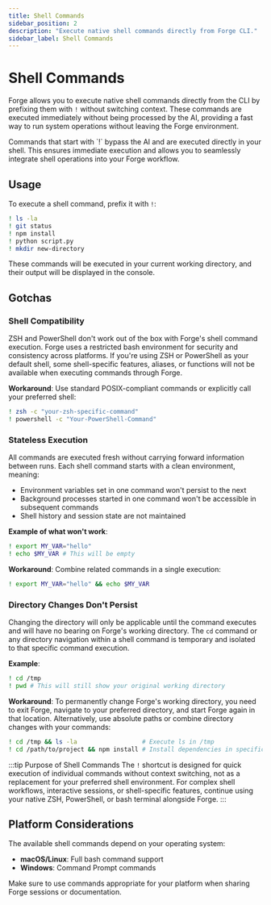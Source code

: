 ```yaml
---
title: Shell Commands
sidebar_position: 2
description: "Execute native shell commands directly from Forge CLI."
sidebar_label: Shell Commands
---
```



# Shell Commands

Forge allows you to execute native shell commands directly from the CLI by prefixing them with `!` without switching context. These commands are executed immediately without being processed by the AI, providing a fast way to run system operations without leaving the Forge environment.


<Card variant="information">
    <span>
        Commands that start with `!` bypass the AI and are executed directly in your shell. This ensures immediate execution and allows you to seamlessly integrate shell operations into your Forge workflow.
    </span>
</Card>

## Usage

To execute a shell command, prefix it with `!`:

```bash
! ls -la
! git status
! npm install
! python script.py
! mkdir new-directory
```

These commands will be executed in your current working directory, and their output will be displayed in the console.

## Gotchas

### Shell Compatibility

ZSH and PowerShell don't work out of the box with Forge's shell command execution. Forge uses a restricted bash environment for security and consistency across platforms. If you're using ZSH or PowerShell as your default shell, some shell-specific features, aliases, or functions will not be available when executing commands through Forge.

**Workaround**: Use standard POSIX-compliant commands or explicitly call your preferred shell:

```bash
! zsh -c "your-zsh-specific-command"
! powershell -c "Your-PowerShell-Command"
```

### Stateless Execution

All commands are executed fresh without carrying forward information between runs. Each shell command starts with a clean environment, meaning:

- Environment variables set in one command won't persist to the next
- Background processes started in one command won't be accessible in subsequent commands
- Shell history and session state are not maintained

**Example of what won't work**:

```bash
! export MY_VAR="hello"
! echo $MY_VAR # This will be empty
```

**Workaround**: Combine related commands in a single execution:

```bash
! export MY_VAR="hello" && echo $MY_VAR
```

### Directory Changes Don't Persist

Changing the directory will only be applicable until the command executes and will have no bearing on Forge's working directory. The `cd` command or any directory navigation within a shell command is temporary and isolated to that specific command execution.

**Example**:

```bash
! cd /tmp
! pwd # This will still show your original working directory
```

**Workaround**: To permanently change Forge's working directory, you need to exit Forge, navigate to your preferred directory, and start Forge again in that location. Alternatively, use absolute paths or combine directory changes with your commands:

```bash
! cd /tmp && ls -la                  # Execute ls in /tmp
! cd /path/to/project && npm install # Install dependencies in specific directory
```

:::tip Purpose of Shell Commands
The `!` shortcut is designed for quick execution of individual commands without context switching, not as a replacement for your preferred shell environment. For complex shell workflows, interactive sessions, or shell-specific features, continue using your native ZSH, PowerShell, or bash terminal alongside Forge.
:::

## Platform Considerations

The available shell commands depend on your operating system:

- **macOS/Linux**: Full bash command support
- **Windows**: Command Prompt commands

Make sure to use commands appropriate for your platform when sharing Forge sessions or documentation.

